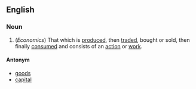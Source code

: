 ==English==
===Noun===
#(''Economics'') That which is [[produce]]d, then [[trade]]d, bought or sold, then finally [[consume]]d and consists of an [[action]] or [[work]].

====Antonym====
*[[goods]]
*[[capital]]